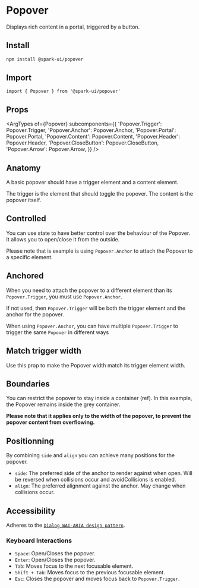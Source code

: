 


<Meta of={stories} />

# Popover

Displays rich content in a portal, triggered by a button.

## Install

```sh
npm install @spark-ui/popover
```

## Import

```tsx
import { Popover } from '@spark-ui/popover'
```

## Props

<ArgTypes
  of={Popover}
  subcomponents={{
    'Popover.Trigger': Popover.Trigger,
    'Popover.Anchor': Popover.Anchor,
    'Popover.Portal': Popover.Portal,
    'Popover.Content': Popover.Content,
    'Popover.Header': Popover.Header,
    'Popover.CloseButton': Popover.CloseButton,
    'Popover.Arrow': Popover.Arrow,
  }}
/>

## Anatomy

A basic popover should have a trigger element and a content element.

The trigger is the element that should toggle the popover.
The content is the popover itself.

<Canvas of={stories.Default} sourceState="shown" />

## Controlled

You can use state to have better control over the behaviour of the Popover.
It allows you to open/close it from the outside.

Please note that is example is using `Popover.Anchor` to attach the Popover to a specific element.

<Canvas of={stories.Controlled} />

## Anchored

When you need to attach the popover to a different element than its `Popover.Trigger`, you must use `Popover.Anchor`.

If not used, then `Popover.Trigger` will be both the trigger element and the anchor for the popover.

When using `Popover.Anchor`, you can have multiple `Popover.Trigger` to trigger the same `Popover` in different ways

<Canvas of={stories.Anchored} />

## Match trigger width

Use this prop to make the Popover width match its trigger element width.

<Canvas of={stories.MatchTriggerWidth} />

## Boundaries

You can restrict the popover to stay inside a container (ref).
In this example, the Popover remains inside the grey container.

**Please note that it applies only to the width of the popover, to prevent the popover content from overflowing.**

<Canvas of={stories.Boundaries} />

## Positionning

By combining `side` and `align` you can achieve many positions for the popover.

- `side`: The preferred side of the anchor to render against when open. Will be reversed when collisions occur and avoidCollisions is enabled.
- `align`: The preferred alignment against the anchor. May change when collisions occur.

<Canvas of={stories.Positionning} />

## Accessibility

Adheres to the [`Dialog WAI-ARIA design pattern`](https://www.w3.org/WAI/ARIA/apg/patterns/dialogmodal).

### Keyboard Interactions

- `Space`: Open/Closes the popover.
- `Enter`: Open/Closes the popover.
- `Tab`: Moves focus to the next focusable element.
- `Shift + Tab`: Moves focus to the previous focusable element.
- `Esc`: Closes the popover and moves focus back to `Popover.Trigger`.
